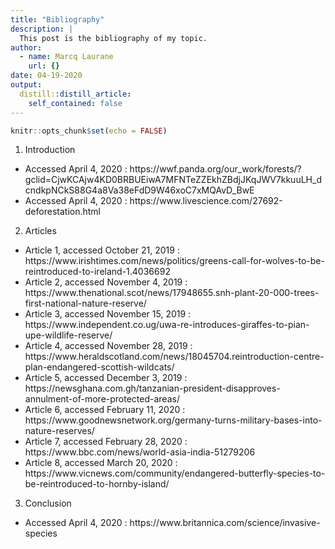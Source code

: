 ```yaml
---
title: "Bibliography"
description: |
  This post is the bibliography of my topic.
author:
  - name: Marcq Laurane
    url: {}
date: 04-19-2020
output:
  distill::distill_article:
    self_contained: false
---
```


```r
knitr::opts_chunk$set(echo = FALSE)
```

1.	Introduction 

-	Accessed April 4, 2020 : https://wwf.panda.org/our_work/forests/?gclid=CjwKCAjw4KD0BRBUEiwA7MFNTeZZEkhZBdjJKqJWV7kkuuLH_dcndkpNCkS88G4a8Va38eFdD9W46xoC7xMQAvD_BwE
-	Accessed April 4, 2020 : https://www.livescience.com/27692-deforestation.html

2.	Articles 

-	Article 1, accessed October 21, 2019 : 
https://www.irishtimes.com/news/politics/greens-call-for-wolves-to-be-reintroduced-to-ireland-1.4036692
-	Article 2, accessed November 4, 2019 : 
https://www.thenational.scot/news/17948655.snh-plant-20-000-trees-first-national-nature-reserve/
-	Article 3, accessed November 15, 2019 :
https://www.independent.co.ug/uwa-re-introduces-giraffes-to-pian-upe-wildlife-reserve/
-	Article 4, accessed November 28, 2019 :
https://www.heraldscotland.com/news/18045704.reintroduction-centre-plan-endangered-scottish-wildcats/
-	Article 5, accessed December 3, 2019 : 
https://newsghana.com.gh/tanzanian-president-disapproves-annulment-of-more-protected-areas/
-	Article 6, accessed February 11, 2020 :
https://www.goodnewsnetwork.org/germany-turns-military-bases-into-nature-reserves/
-	Article 7, accessed February 28, 2020 :
https://www.bbc.com/news/world-asia-india-51279206
-	Article 8, accessed March 20, 2020 :
https://www.vicnews.com/community/endangered-butterfly-species-to-be-reintroduced-to-hornby-island/

3.	Conclusion 

-	Accessed April 4, 2020 : 
https://www.britannica.com/science/invasive-species



